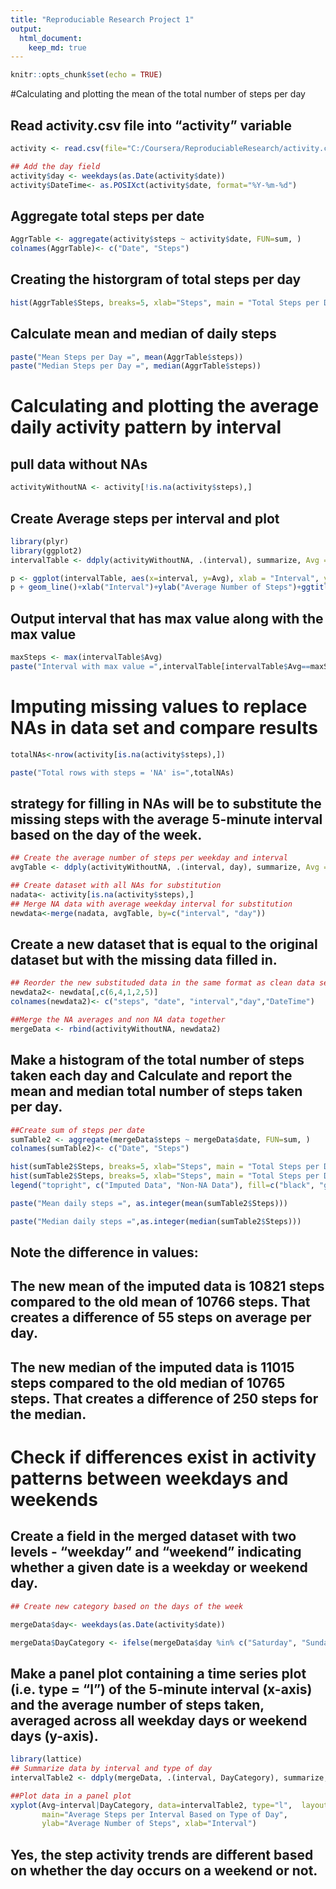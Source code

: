 ---
title: "Reproduciable Research Project 1"
output: 
  html_document:
    keep_md: true
---

```{r setup, include=FALSE}
knitr::opts_chunk$set(echo = TRUE)
```

#Calculating and plotting the mean of the total number of steps per day

## Read activity.csv file into "activity" variable

``` {r}


activity <- read.csv(file="C:/Coursera/ReproduciableResearch/activity.csv",sep = ",")

## Add the day field
activity$day <- weekdays(as.Date(activity$date))
activity$DateTime<- as.POSIXct(activity$date, format="%Y-%m-%d")

```

## Aggregate total steps per date
``` {r}
AggrTable <- aggregate(activity$steps ~ activity$date, FUN=sum, )
colnames(AggrTable)<- c("Date", "Steps")
```

## Creating the historgram of total steps per day
``` {r}
hist(AggrTable$Steps, breaks=5, xlab="Steps", main = "Total Steps per Day")
```

## Calculate mean and median of daily steps
``` {r}
paste("Mean Steps per Day =", mean(AggrTable$steps))
paste("Median Steps per Day =", median(AggrTable$steps))
```

# Calculating and plotting the average daily activity pattern by interval

## pull data without NAs
```{r}
activityWithoutNA <- activity[!is.na(activity$steps),]
```

## Create Average steps per interval and plot

```{r}
library(plyr)
library(ggplot2)
intervalTable <- ddply(activityWithoutNA, .(interval), summarize, Avg = mean(steps))

p <- ggplot(intervalTable, aes(x=interval, y=Avg), xlab = "Interval", ylab="Average Number of Steps")
p + geom_line()+xlab("Interval")+ylab("Average Number of Steps")+ggtitle("Average Number of Steps per Interval")
```

## Output interval that has max value along with the max value
```{r}
maxSteps <- max(intervalTable$Avg)
paste("Interval with max value =",intervalTable[intervalTable$Avg==maxSteps,1])
```

# Imputing missing values to replace NAs in data set and compare results

```{r}
totalNAs<-nrow(activity[is.na(activity$steps),])

paste("Total rows with steps = 'NA' is=",totalNAs)
```

##  strategy for filling in NAs will be to substitute the missing steps with the average 5-minute interval based on the day of the week.

```{r}
## Create the average number of steps per weekday and interval
avgTable <- ddply(activityWithoutNA, .(interval, day), summarize, Avg = mean(steps))

## Create dataset with all NAs for substitution
nadata<- activity[is.na(activity$steps),]
## Merge NA data with average weekday interval for substitution
newdata<-merge(nadata, avgTable, by=c("interval", "day"))

```

## Create a new dataset that is equal to the original dataset but with the missing data filled in.
```{r}
## Reorder the new substituded data in the same format as clean data set
newdata2<- newdata[,c(6,4,1,2,5)]
colnames(newdata2)<- c("steps", "date", "interval","day","DateTime")

##Merge the NA averages and non NA data together
mergeData <- rbind(activityWithoutNA, newdata2)

```

## Make a histogram of the total number of steps taken each day and Calculate and report the mean and median total number of steps taken per day.

```{r}

##Create sum of steps per date 
sumTable2 <- aggregate(mergeData$steps ~ mergeData$date, FUN=sum, )
colnames(sumTable2)<- c("Date", "Steps")

hist(sumTable2$Steps, breaks=5, xlab="Steps", main = "Total Steps per Day with NAs Fixed", col="Black")
hist(sumTable2$Steps, breaks=5, xlab="Steps", main = "Total Steps per Day with NAs Fixed", col="Grey", add=T)
legend("topright", c("Imputed Data", "Non-NA Data"), fill=c("black", "grey") )

paste("Mean daily steps =", as.integer(mean(sumTable2$Steps)))

paste("Median daily steps =",as.integer(median(sumTable2$Steps)))

```

## Note the difference in values:
## The new mean of the imputed data is 10821 steps compared to the old mean of 10766 steps. That creates a difference of 55 steps on average per day.

## The new median of the imputed data is 11015 steps compared to the old median of 10765 steps. That creates a difference of 250 steps for the median.

# Check if differences exist in activity patterns between weekdays and weekends

## Create a field in the merged dataset with two levels - "weekday" and "weekend" indicating whether a given date is a weekday or weekend day.
```{r}
## Create new category based on the days of the week

mergeData$day<- weekdays(as.Date(activity$date))

mergeData$DayCategory <- ifelse(mergeData$day %in% c("Saturday", "Sunday"), "Weekend", "Weekday")

```

## Make a panel plot containing a time series plot (i.e. type = "l") of the 5-minute interval (x-axis) and the average number of steps taken, averaged across all weekday days or weekend days (y-axis).

```{r}

library(lattice) 
## Summarize data by interval and type of day
intervalTable2 <- ddply(mergeData, .(interval, DayCategory), summarize, Avg = mean(steps))

##Plot data in a panel plot
xyplot(Avg~interval|DayCategory, data=intervalTable2, type="l",  layout = c(1,2),
       main="Average Steps per Interval Based on Type of Day", 
       ylab="Average Number of Steps", xlab="Interval")

```

## Yes, the step activity trends are different based on whether the day occurs on a weekend or not.
